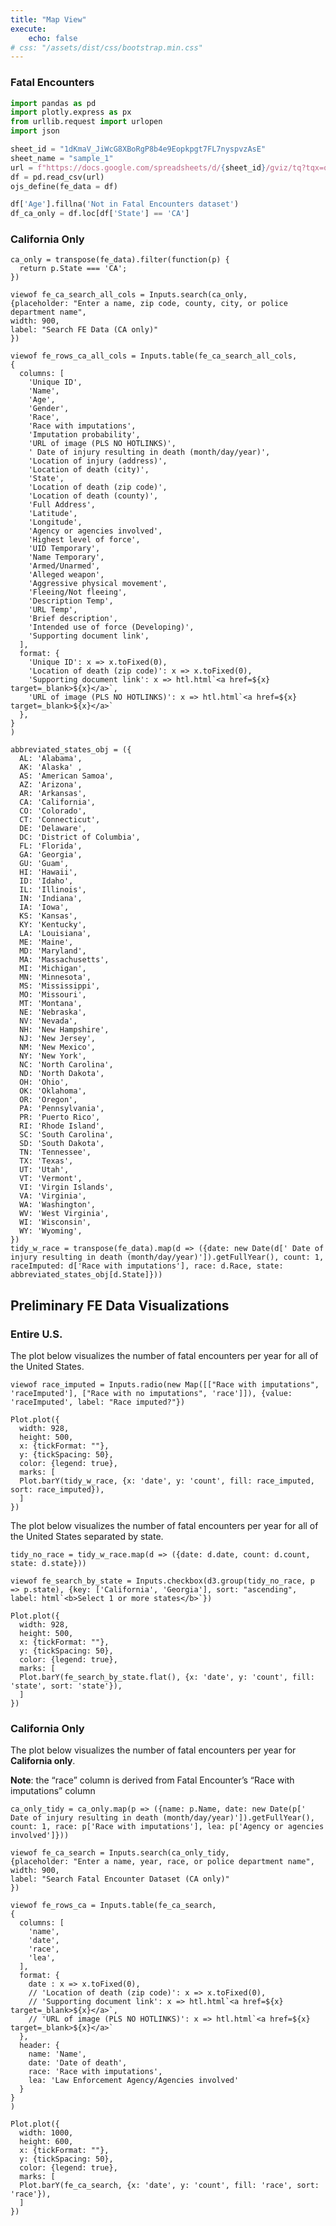 ```yaml
---
title: "Map View"
execute:
    echo: false
# css: "/assets/dist/css/bootstrap.min.css" 
---
```


### Fatal Encounters
```python
import pandas as pd
import plotly.express as px
from urllib.request import urlopen
import json
```

```python
sheet_id = "1dKmaV_JiWcG8XBoRgP8b4e9Eopkpgt7FL7nyspvzAsE"
sheet_name = "sample_1"
url = f"https://docs.google.com/spreadsheets/d/{sheet_id}/gviz/tq?tqx=out:csv&sheet={sheet_name}"
df = pd.read_csv(url)
ojs_define(fe_data = df)

df['Age'].fillna('Not in Fatal Encounters dataset')
df_ca_only = df.loc[df['State'] == 'CA']

```

### California Only
```ojs
ca_only = transpose(fe_data).filter(function(p) {
  return p.State === 'CA';
})
```
```ojs
viewof fe_ca_search_all_cols = Inputs.search(ca_only, 
{placeholder: "Enter a name, zip code, county, city, or police department name", 
width: 900,
label: "Search FE Data (CA only)"
})
```

```ojs
viewof fe_rows_ca_all_cols = Inputs.table(fe_ca_search_all_cols, 
{
  columns: [
    'Unique ID',
    'Name',
    'Age',
    'Gender',
    'Race',
    'Race with imputations',
    'Imputation probability',
    'URL of image (PLS NO HOTLINKS)',
    ' Date of injury resulting in death (month/day/year)',
    'Location of injury (address)',
    'Location of death (city)',
    'State',
    'Location of death (zip code)',
    'Location of death (county)',
    'Full Address',
    'Latitude',
    'Longitude',
    'Agency or agencies involved',
    'Highest level of force',
    'UID Temporary',
    'Name Temporary',
    'Armed/Unarmed',
    'Alleged weapon',
    'Aggressive physical movement',
    'Fleeing/Not fleeing',
    'Description Temp',
    'URL Temp',
    'Brief description',
    'Intended use of force (Developing)',
    'Supporting document link',
  ],
  format: {
    'Unique ID': x => x.toFixed(0),
    'Location of death (zip code)': x => x.toFixed(0),
    'Supporting document link': x => htl.html`<a href=${x} target=_blank>${x}</a>`,
    'URL of image (PLS NO HOTLINKS)': x => htl.html`<a href=${x} target=_blank>${x}</a>`
  },
} 
)
```

```ojs
abbreviated_states_obj = ({
  AL: 'Alabama',
  AK: 'Alaska' ,
  AS: 'American Samoa',
  AZ: 'Arizona',
  AR: 'Arkansas',
  CA: 'California',
  CO: 'Colorado',
  CT: 'Connecticut',
  DE: 'Delaware',
  DC: 'District of Columbia',
  FL: 'Florida',
  GA: 'Georgia',
  GU: 'Guam',
  HI: 'Hawaii',
  ID: 'Idaho',
  IL: 'Illinois',
  IN: 'Indiana',
  IA: 'Iowa',
  KS: 'Kansas',
  KY: 'Kentucky',
  LA: 'Louisiana',
  ME: 'Maine',
  MD: 'Maryland',
  MA: 'Massachusetts',
  MI: 'Michigan',
  MN: 'Minnesota',
  MS: 'Mississippi',
  MO: 'Missouri',
  MT: 'Montana',
  NE: 'Nebraska',
  NV: 'Nevada',
  NH: 'New Hampshire',
  NJ: 'New Jersey',
  NM: 'New Mexico',
  NY: 'New York',
  NC: 'North Carolina',
  ND: 'North Dakota',
  OH: 'Ohio',
  OK: 'Oklahoma',
  OR: 'Oregon',
  PA: 'Pennsylvania',
  PR: 'Puerto Rico',
  RI: 'Rhode Island',
  SC: 'South Carolina',
  SD: 'South Dakota',
  TN: 'Tennessee',
  TX: 'Texas',
  UT: 'Utah',
  VT: 'Vermont',
  VI: 'Virgin Islands',
  VA: 'Virginia',
  WA: 'Washington',
  WV: 'West Virginia',
  WI: 'Wisconsin',
  WY: 'Wyoming',
})
tidy_w_race = transpose(fe_data).map(d => ({date: new Date(d[' Date of injury resulting in death (month/day/year)']).getFullYear(), count: 1, raceImputed: d['Race with imputations'], race: d.Race, state: abbreviated_states_obj[d.State]}))
```

## Preliminary FE Data Visualizations
### Entire U.S.
The plot below visualizes the number of fatal encounters per year for all of the United States.

```ojs
viewof race_imputed = Inputs.radio(new Map([["Race with imputations", 'raceImputed'], ["Race with no imputations", 'race']]), {value: 'raceImputed', label: "Race imputed?"})
```

```ojs
Plot.plot({
  width: 928,
  height: 500,
  x: {tickFormat: ""},
  y: {tickSpacing: 50},
  color: {legend: true},
  marks: [
  Plot.barY(tidy_w_race, {x: 'date', y: 'count', fill: race_imputed, sort: race_imputed}),
  ]
})
```
The plot below visualizes the number of fatal encounters per year for all of the United States separated by state.
```ojs
tidy_no_race = tidy_w_race.map(d => ({date: d.date, count: d.count, state: d.state}))
```
```ojs
viewof fe_search_by_state = Inputs.checkbox(d3.group(tidy_no_race, p => p.state), {key: ['California', 'Georgia'], sort: "ascending", label: html`<b>Select 1 or more states</b>`})
```

```ojs
Plot.plot({
  width: 928,
  height: 500,
  x: {tickFormat: ""},
  y: {tickSpacing: 50},
  color: {legend: true},
  marks: [
  Plot.barY(fe_search_by_state.flat(), {x: 'date', y: 'count', fill: 'state', sort: 'state'}),
  ]
})
```

### California Only
The plot below visualizes the number of fatal encounters per year for **California only**. 

**Note**: the "race" column is derived from Fatal Encounter's "Race with imputations" column
```ojs
ca_only_tidy = ca_only.map(p => ({name: p.Name, date: new Date(p[' Date of injury resulting in death (month/day/year)']).getFullYear(), count: 1, race: p['Race with imputations'], lea: p['Agency or agencies involved']}))
```

```ojs
viewof fe_ca_search = Inputs.search(ca_only_tidy, 
{placeholder: "Enter a name, year, race, or police department name", 
width: 900,
label: "Search Fatal Encounter Dataset (CA only)"
})
```

```ojs
viewof fe_rows_ca = Inputs.table(fe_ca_search, 
{
  columns: [
    'name',
    'date',
    'race',
    'lea',
  ],
  format: {
    date : x => x.toFixed(0),
    // 'Location of death (zip code)': x => x.toFixed(0),
    // 'Supporting document link': x => htl.html`<a href=${x} target=_blank>${x}</a>`,
    // 'URL of image (PLS NO HOTLINKS)': x => htl.html`<a href=${x} target=_blank>${x}</a>`
  },
  header: {
    name: 'Name',
    date: 'Date of death',
    race: 'Race with imputations',
    lea: 'Law Enforcement Agency/Agencies involved'
  }
} 
)
```


```ojs
Plot.plot({
  width: 1000,
  height: 600,
  x: {tickFormat: ""},
  y: {tickSpacing: 50},
  color: {legend: true},
  marks: [
  Plot.barY(fe_ca_search, {x: 'date', y: 'count', fill: 'race', sort: 'race'}),
  ]
})
```